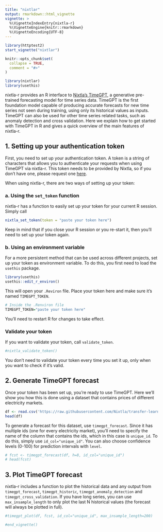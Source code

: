 ```yaml
---
title: "nixtlar"
output: rmarkdown::html_vignette
vignette: >
  %\VignetteIndexEntry{nixtla-r}
  %\VignetteEngine{knitr::rmarkdown}
  %\VignetteEncoding{UTF-8}
---
```

```r
library(httptest2)
start_vignette("nixtlar")
```

```r
knitr::opts_chunk$set(
  collapse = TRUE,
  comment = "#>"
)
```

```r
library(nixtlar)
library(usethis)
```

nixtla-r provides an R interface to [Nixtla's TimeGPT](https://docs.nixtla.io/), a generative pre-trained forecasting model for time series data. TimeGPT is the first foundation model capable of producing accurate forecasts for new time series not seen during training, using only its historical values as inputs. TimeGPT can also be used for other time series related tasks, such as anomaly detection and cross validation. Here we explain how to get started with TimeGPT in R and gives a quick overview of the main features of nixtla-r. 

## 1. Setting up your authentication token
First, you need to set up your authentication token. A token is a string of characters that allows you to authenticate your requests when using TimeGPT via nixtla-r. This token needs to be provided by Nixtla, so if you don't have one, please request one [here](https://dashboard.nixtla.io/). 

When using nixtla-r, there are two ways of setting up your token: 

### a. Using the `set_token` function 
nixtla-r has a function to easily set up your token for your current R session. Simply call 

```r
nixtla_set_token(token = "paste your token here")
```

Keep in mind that if you close your R session or you re-start it, then you'll need to set up your token again. 

### b. Using an environment variable 
For a more persistent method that can be used across different projects, set up your token as environment variable. To do this, you first need to load the `usethis` package. 

```r
library(usethis)
usethis::edit_r_environ()
```

This will open your `.Reviron` file. Place your token here and make sure it's named `TIMEGPT_TOKEN`. 

```r
# Inside the .Renviron file 
TIMEGPT_TOKEN="paste your token here"
```

You'll need to restart R for changes to take effect. 

### Validate your token 
If you want to validate your token, call `validate_token`. 

```r
#nixtla_validate_token()
```

You don't need to validate your token every time you set it up, only when you want to check if it's valid. 

## 2. Generate TimeGPT forecast 
Once your token has been set up, you're ready to use TimeGPT. Here we'll show you how this is done using a dataset that contains prices of different electricity markets. 

```r
df <- read.csv('https://raw.githubusercontent.com/Nixtla/transfer-learning-time-series/main/datasets/electricity-short.csv')
head(df)
```

To generate a forecast for this dataset, use `timegpt_forecast`. Since it has multiple ids (one for every electricity market), you'll need to specify the name of the column that contains the ids, which in this case is `unique_id`. To do this, simply use `id_col="unique_id"`. You can also choose confidence levels (0-100) for prediction intervals with `level`. 

```r
# fcst <- timegpt_forecast(df, h=8, id_col="unique_id")
# head(fcst)
```

## 3. Plot TimeGPT forecast 
nixtla-r includes a function to plot the historical data and any output from `timegpt_forecast`, `timegpt_historic`, `timegpt_anomaly_detection` and `timegpt_cross_validation`. If you have long series, you can use `max_insample_length` to only plot the last N historical values (the forecast will always be plotted in full). 

```r
#timegpt_plot(df, fcst, id_col="unique_id", max_insample_length=200)
```

```r
#end_vignette()
```


